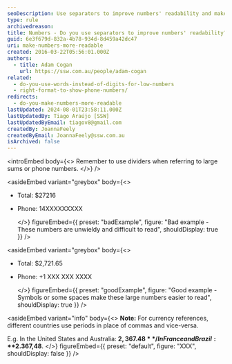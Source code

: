 ```yaml
---
seoDescription: Use separators to improve numbers' readability and make large sums or phone numbers easier to comprehend.
type: rule
archivedreason:
title: Numbers - Do you use separators to improve numbers' readability?
guid: 6e3f679d-832a-4b78-934d-8d459a42dc47
uri: make-numbers-more-readable
created: 2016-03-22T05:56:01.000Z
authors:
  - title: Adam Cogan
    url: https://ssw.com.au/people/adam-cogan
related:
  - do-you-use-words-instead-of-digits-for-low-numbers
  - right-format-to-show-phone-numbers/
redirects:
  - do-you-make-numbers-more-readable
lastUpdated: 2024-08-01T23:58:11.000Z
lastUpdatedBy: Tiago Araújo [SSW]
lastUpdatedByEmail: tiagov8@gmail.com
createdBy: JoannaFeely
createdByEmail: JoannaFeely@ssw.com.au
isArchived: false
---
```


<introEmbed
  body={<>
Remember to use dividers when referring to large sums or phone numbers.
  </>}
/>

<asideEmbed
  variant="greybox"
  body={<>
    
* Total: $27216
* Phone: 14XXXXXXXXX

  </>}
  figureEmbed={{
    preset: "badExample",
    figure: "Bad example - These numbers are unwieldy and difficult to read",
    shouldDisplay: true
  }}
/>



<asideEmbed
  variant="greybox"
  body={<>
    
* Total: $2,721.65
* Phone: +1 XXX XXX XXXX

  </>}
  figureEmbed={{
    preset: "goodExample",
    figure: "Good example - Symbols or some spaces make these large numbers easier to read",
    shouldDisplay: true
  }}
/>



<asideEmbed
  variant="info"
  body={<>
    **Note:** For currency references, different countries use periods in place of commas and vice-versa.

E.g. In the United States and Australia: **$2,367.48** / In France and Brazil: **$2.367,48**.
  </>}
  figureEmbed={{
    preset: "default",
    figure: "XXX",
    shouldDisplay: false
  }}
/>
